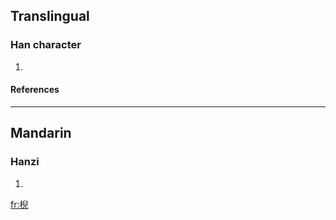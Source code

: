 ==Translingual==
===Han character===
{{Han char|rn=75|rad=木|as=08|sn=12|four=|canj=木竹X山 (DHXU)}}
# {{defn|Han|sort=木08}}
====References====
{{Han ref|kx=0535.110|dkj=14999|dj=0923.040|hdz=21233.090|uh=68FF|ud=26879}}

----
==Mandarin==
===Hanzi===
{{cmn-hanzi|pin=[[niè]] ([[nie4]])|wg=nieh<sup>4</sup>}}
# {{defn|Mandarin}}

[[fr:棿]]